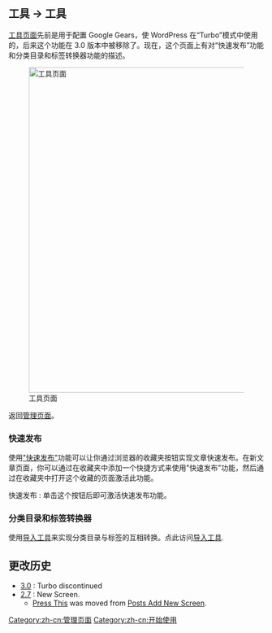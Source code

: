 {{Languages|
{{en|Tools Screen}}
{{ja|Tools SubPanel}}
{{pt-br|Sub-Painel Ferramentas}}
{{zh-cn|工具页面}}
}}

==工具 &rarr; 工具==

[[zh-cn:工具页面|工具页面]]先前是用于配置 Google Gears，使 WordPress 在“Turbo”模式中使用的，后来这个功能在 3.0 版本中被移除了。现在，这个页面上有对“快速发布”功能和分类目录和标签转换器功能的描述。

[[Image:admintools.png|640px|right|工具页面]]


返回[[管理页面]]。


===快速发布===

使用[[Press This|"快速发布"]]功能可以让你通过浏览器的收藏夹按钮实现文章快速发布。在新文章页面，你可以通过在收藏夹中添加一个快捷方式来使用"快速发布"功能，然后通过在收藏夹中打开这个收藏的页面激活此功能。

; 快速发布 : 单击这个按钮后即可激活快速发布功能。

===分类目录和标签转换器===

使用[[Tools Import Screen|导入工具]]来实现分类目录与标签的互相转换。点此访问[[Tools Import Screen|导入工具]].

== 更改历史 ==
* [[Version 3.0|3.0]] : Turbo discontinued
* [[Version 2.7|2.7]] : New Screen.
** [[#Press This|Press This]] was moved from [[Posts Add New Screen]].

{{zh-cn:管理页面页脚}}

[[Category:zh-cn:管理页面]]
[[Category:zh-cn:开始使用]]

{{zh-cn:Stub}}